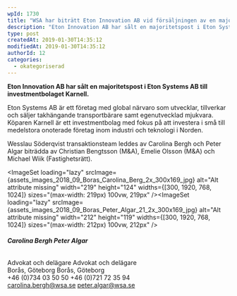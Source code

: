 ```yaml
---
wpId: 1730
title: "WSA har biträtt Eton Innovation AB vid försäljningen av en majoritetspost i Eton Systems AB"
description: "Eton Innovation AB har sålt en majoritetspost i Eton Systems AB till investmentbolaget Karnell. Eton Systems AB är ett företag med global närvaro som utvecklar, tillverkar och säljer takhängande transportbärare&hellip;"
type: post
createdAt: 2019-01-30T14:35:12
modifiedAt: 2019-01-30T14:35:12
authorId: 12
categories:
  - okategoriserad
---
```




**Eton Innovation AB har sålt en majoritetspost i Eton Systems AB till investmentbolaget Karnell.**

Eton Systems AB är ett företag med global närvaro som utvecklar, tillverkar och säljer takhängande transportbärare samt egenutvecklad mjukvara. Köparen Karnell är ett investmentbolag med fokus på att investera i små till medelstora onoterade företag inom industri och teknologi i Norden.

Wesslau Söderqvist transaktionsteam leddes av Carolina Bergh och Peter Algar biträdda av Christian Bengtsson (M&A), Emelie Olsson (M&A) och Michael Wiik (Fastighetsrätt).

<ImageSet loading="lazy" srcImage={assets_images_2018_09_Boras_Carolina_Berg_2x_300x169_jpg} alt="Alt attribute missing" width="219" height="124" widths={[300, 1920, 768, 1024]} sizes="(max-width: 219px) 100vw, 219px" /><ImageSet loading="lazy" srcImage={assets_images_2018_09_Boras_Peter_Algar_21_2x_300x169_jpg} alt="Alt attribute missing" width="212" height="119" widths={[300, 1920, 768, 1024]} sizes="(max-width: 212px) 100vw, 212px" />

###### **Carolina Bergh Peter Algar**  
Advokat och delägare Advokat och delägare  
Borås, Göteborg Borås, Göteborg  
+46 (0)734 03 50 50 +46 (0)721 72 35 94  
carolina.bergh@wsa.se peter.algar@wsa.se